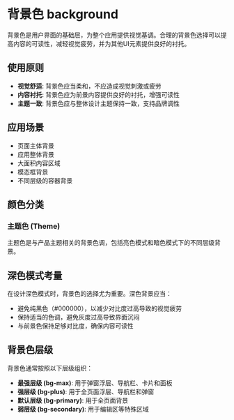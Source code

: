

# 背景色 background

背景色是用户界面的基础层，为整个应用提供视觉基调。合理的背景色选择可以提高内容的可读性，减轻视觉疲劳，并为其他UI元素提供良好的衬托。

## 使用原则

- **视觉舒适**: 背景色应当柔和，不应造成视觉刺激或疲劳
- **内容衬托**: 背景色应为前景内容提供良好的衬托，增强可读性
- **主题一致**: 背景色应与整体设计主题保持一致，支持品牌调性

## 应用场景

- 页面主体背景
- 应用整体背景
- 大面积内容区域
- 模态框背景
- 不同层级的容器背景

## 颜色分类

### 主题色 (Theme)

主题色是与产品主题相关的背景色调，包括亮色模式和暗色模式下的不同层级背景。

<Table
  sticky={{ top: 70 }}
  size="default"
  columns={bgColumns}
  dataSource={bgThemes}
  pagination={false}
/>

## 深色模式考量

在设计深色模式时，背景色的选择尤为重要。深色背景应当：

- 避免纯黑色（#000000），以减少对比度过高导致的视觉疲劳
- 保持适当的色调，避免灰度过高导致界面沉闷
- 与前景色保持足够对比度，确保内容可读性

## 背景色层级

背景色通常按照以下层级组织：

- **最强层级 (bg-max)**: 用于弹窗浮层、导航栏、卡片和面板
- **强层级 (bg-plus)**: 用于全页面浮层、导航栏和弹窗
- **默认层级 (bg-primary)**: 用于全页面背景
- **弱层级 (bg-secondary)**: 用于编辑区等特殊区域
